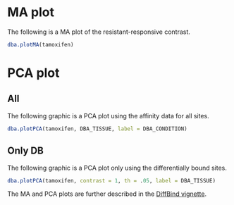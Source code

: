 
# MA plot

The following is a MA plot of the resistant-responsive contrast.

```r
dba.plotMA(tamoxifen)
```

# PCA plot

## All

The following graphic is a PCA plot using the affinity data for all sites.

```r
dba.plotPCA(tamoxifen, DBA_TISSUE, label = DBA_CONDITION)
```

## Only DB

The following graphic is a PCA plot only using the differentially bound sites.

```r
dba.plotPCA(tamoxifen, contrast = 1, th = .05, label = DBA_TISSUE)
```


The MA and PCA plots are further described in the [DiffBind vignette](http://bioconductor.org/packages/release/bioc/vignettes/DiffBind/inst/doc/DiffBind.pdf).
